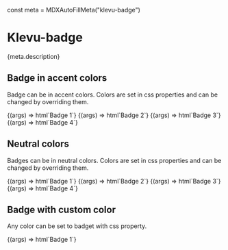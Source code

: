 const meta = MDXAutoFillMeta("klevu-badge")

<Meta title="Atoms/Badge" component="klevu-badge" argTypes={meta.argTypes} parameters={meta.parameters} />

# Klevu-badge

<Description>{meta.description}</Description>

## Badge in accent colors

Badge can be in accent colors. Colors are set in css properties and can be changed by overriding them.

<Canvas>
  <Story
    name="Badge"
    args={{
      accent: 1,
    }}
  >
    {(args) => html`<klevu-badge accent=${args.accent}>Badge 1</klevu-badge>`}
  </Story>
  <Story
    name="Badge-2"
    args={{
      accent: 2,
    }}
  >
    {(args) => html`<klevu-badge accent=${args.accent}>Badge 2</klevu-badge>`}
  </Story>
  <Story
    name="Badge-3"
    args={{
      accent: 3,
    }}
  >
    {(args) => html`<klevu-badge accent=${args.accent}>Badge 3</klevu-badge>`}
  </Story>
  <Story
    name="Badge-4"
    args={{
      accent: 4,
    }}
  >
    {(args) => html`<klevu-badge accent=${args.accent}>Badge 4</klevu-badge>`}
  </Story>
</Canvas>

## Neutral colors

Badges can be in neutral colors. Colors are set in css properties and can be changed by overriding them.

<Canvas>
  <Story
    name="Neutral-1"
    args={{
      neutral: 1,
    }}
  >
    {(args) => html`<klevu-badge neutral=${args.neutral}>Badge 1</klevu-badge>`}
  </Story>
  <Story
    name="Neutral-2"
    args={{
      neutral: 2,
    }}
  >
    {(args) => html`<klevu-badge neutral=${args.neutral}>Badge 2</klevu-badge>`}
  </Story>
  <Story
    name="Neutral-3"
    args={{
      neutral: 3,
    }}
  >
    {(args) => html`<klevu-badge neutral=${args.neutral}>Badge 3</klevu-badge>`}
  </Story>
  <Story
    name="Neutral-4"
    args={{
      neutral: 4,
    }}
  >
    {(args) => html`<klevu-badge neutral=${args.neutral}>Badge 4</klevu-badge>`}
  </Story>
</Canvas>

## Badge with custom color

Any color can be set to badget with css property.

<Canvas>
  <Story name="custom-color">
    {(args) => html`<klevu-badge style="--klevu-badge-background: salmon;">Badge 1</klevu-badge>`}
  </Story>
</Canvas>
